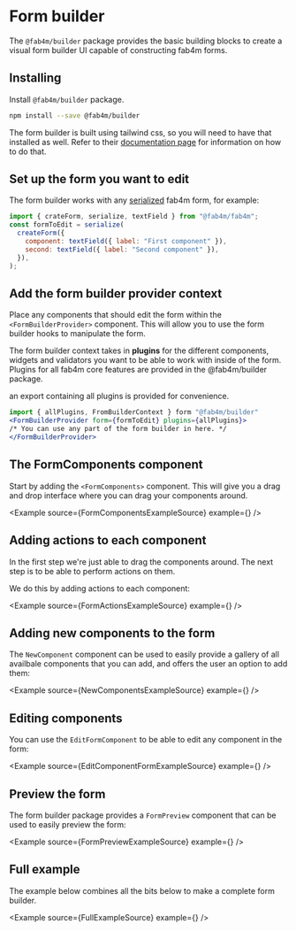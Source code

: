 


# Form builder

The `@fab4m/builder` package provides the basic building blocks to create a visual
form builder UI capable of constructing fab4m forms.

## Installing

Install `@fab4m/builder` package.

```bash
npm install --save @fab4m/builder
```

The form builder is built using tailwind css, so you will need to have that installed as well.
Refer to their [documentation page](https://tailwindcss.com/docs/installation) for information on how to do that.

## Set up the form you want to edit
The form builder works with any [serialized](/guide/serializing) fab4m form, for example:

```jsx
import { crateForm, serialize, textField } from "@fab4m/fab4m";
const formToEdit = serialize(
  createForm({
    component: textField({ label: "First component" }),
    second: textField({ label: "Second component" }),
  }),
);
```

## Add the form builder provider context
Place any components that should edit the form within the `<FormBuilderProvider>` component. This will allow you to use the form builder hooks to manipulate the form.

The form builder context takes in **plugins** for the different components, widgets and validators you
want to be able to work with inside of the form. Plugins for all fab4m core features are provided in the @fab4m/builder package.

an export containing all plugins is provided for convenience.

```jsx
import { allPlugins, FromBuilderContext } form "@fab4m/builder"
<FormBuilderProvider form={formToEdit} plugins={allPlugins}>
/* You can use any part of the form builder in here. */
</FormBuilderProvider>
```

## The FormComponents component

Start by adding the `<FormComponents>` component. This will give you a drag and drop interface
where you can drag your components around.

<Example source={FormComponentsExampleSource} example={<FormComponentsExample />} />

## Adding actions to each component

In the first step we're just able to drag the components around. The next step is to be able
to perform actions on them.

We do this by adding actions to each component:

<Example source={FormActionsExampleSource} example={<FormActionsExample />} />

## Adding new components to the form

The `NewComponent` component can be used to easily provide a gallery of all availbale components that you can add, and offers the user an option to add them:

<Example source={NewComponentsExampleSource} example={<NewComponentsExample />} />

## Editing components

You can use the `EditFormComponent` to be able to edit any component in the form:

<Example source={EditComponentFormExampleSource} example={<EditComponentFormExample />} />

## Preview the form

The form builder package provides a `FormPreview` component that can be used to easily preview the form:

<Example source={FormPreviewExampleSource} example={<FormPreviewExample />} />


## Full example
The example below combines all the bits below to make a complete form builder.

<Example source={FullExampleSource} example={<FullExample />} />
